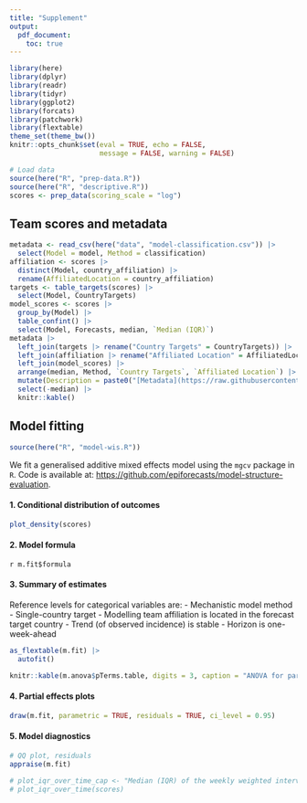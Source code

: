 ```yaml
---
title: "Supplement"
output:
  pdf_document:
    toc: true
---
```


```r
library(here)
library(dplyr)
library(readr)
library(tidyr)
library(ggplot2)
library(forcats)
library(patchwork)
library(flextable)
theme_set(theme_bw())
knitr::opts_chunk$set(eval = TRUE, echo = FALSE,
                      message = FALSE, warning = FALSE)
```

```r
# Load data
source(here("R", "prep-data.R"))
source(here("R", "descriptive.R"))
scores <- prep_data(scoring_scale = "log")
```
 
## Team scores and metadata

```r
metadata <- read_csv(here("data", "model-classification.csv")) |>
  select(Model = model, Method = classification)
affiliation <- scores |> 
  distinct(Model, country_affiliation) |> 
  rename(AffiliatedLocation = country_affiliation)
targets <- table_targets(scores) |> 
  select(Model, CountryTargets)
model_scores <- scores |>
  group_by(Model) |> 
  table_confint() |> 
  select(Model, Forecasts, median, `Median (IQR)`)
metadata |> 
  left_join(targets |> rename("Country Targets" = CountryTargets)) |> 
  left_join(affiliation |> rename("Affiliated Location" = AffiliatedLocation)) |> 
  left_join(model_scores) |> 
  arrange(median, Method, `Country Targets`, `Affiliated Location`) |> 
  mutate(Description = paste0("[Metadata](https://raw.githubusercontent.com/covid19-forecast-hub-europe/covid19-forecast-hub-europe/main/model-metadata/", Model, ".yml)")) |> 
  select(-median) |> 
  knitr::kable()
```

\newpage

## Model fitting

```r
source(here("R", "model-wis.R"))
```
We fit a generalised additive mixed effects model using the `mgcv` package in `R`. Code is available at: <https://github.com/epiforecasts/model-structure-evaluation>. 

#### 1. Conditional distribution of outcomes

```r
plot_density(scores)
```

#### 2. Model formula

`r m.fit$formula`

\newpage

#### 3. Summary of estimates

Reference levels for categorical variables are:
- Mechanistic model method
- Single-country target
- Modelling team affiliation is located in the forecast target country 
- Trend (of observed incidence) is stable
- Horizon is one-week-ahead

```r
as_flextable(m.fit) |> 
  autofit()
```

```r
knitr::kable(m.anova$pTerms.table, digits = 3, caption = "ANOVA for parametric terms")
```

\newpage

#### 4. Partial effects plots


```r
draw(m.fit, parametric = TRUE, residuals = TRUE, ci_level = 0.95)
```
\newpage

#### 5. Model diagnostics

```r
# QQ plot, residuals
appraise(m.fit)
```

  
```r
# plot_iqr_over_time_cap <- "Median (IQR) of the weekly weighted interval score across all forecasts submitted to the European COVID-19 Forecast Hub"
# plot_iqr_over_time(scores)
```
